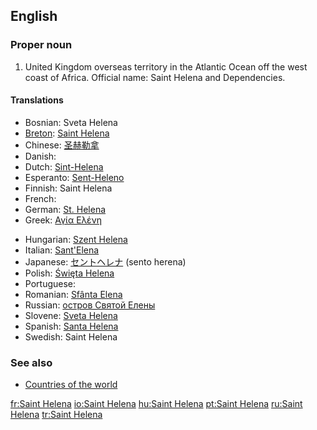 ==English==

===Proper noun===
{{en-proper noun}}

# United Kingdom overseas territory in the Atlantic Ocean off the west coast of Africa. Official name: Saint Helena and Dependencies.

====Translations====
{{trans-top|United Kingdom overseas territory in the Atlantic Ocean}}
* Bosnian: Sveta Helena {{f}}
* [[Breton]]: [[Saint Helena]]
* Chinese: [[圣赫勒拿]]
* Danish: {{t-|da|Saint Helena}}
* Dutch: [[Sint-Helena]]
* Esperanto: [[Sent-Heleno]]
* Finnish: Saint Helena
* French: {{t+|fr|Sainte-Hélène|f}}
* German: [[St. Helena]]
* Greek: [[Αγία Ελένη]] {{f}}
{{trans-mid}}
* Hungarian: [[Szent Helena]]
* Italian: [[Sant'Elena]]
* Japanese: [[セントヘレナ]] (sento herena)
* Polish: [[Święta Helena]]
* Portuguese: {{t+|pt|Santa Helena|f}}
* Romanian: [[Sfânta Elena]] {{f}}
* Russian: [[остров Святой Елены]]
* Slovene: [[Sveta Helena]] {{f}}
* Spanish: [[Santa Helena]] {{f}}
* Swedish: Saint Helena
{{trans-bottom}}

===See also===
* [[Appendix:Countries of the world|Countries of the world]]

[[fr:Saint Helena]]
[[io:Saint Helena]]
[[hu:Saint Helena]]
[[pt:Saint Helena]]
[[ru:Saint Helena]]
[[tr:Saint Helena]]